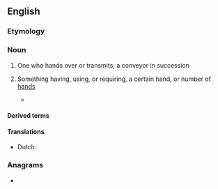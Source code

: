 {{also|händer}}
==English==

===Etymology===
{{suffix|en|hand|er}}

===Noun===
{{en-noun}}

# One who hands over or transmits; a conveyor in succession
#: {{rfquotek|John Dryden}}
# {{qualifier|in combinations}} Something having, using, or requiring, a certain hand, or number of [[hand]]s
#* {{quote-book
|year=2010
|author=Chris Lewit
|title=Tennis Technique Bible Volume One
|passage=Two-'''handers''' generally do not transition to the net as quickly or as often as one-'''handers'''. This, to me, however, is just a coaching failure rather than a technical limitation.
}}

====Derived terms====
{{der3|lang=en|[[glad-hander]]
|[[left-hander]]
|[[no-hander]]
|[[right-hander]]
|[[single-hander]]}}

====Translations====
{{trans-top|a conveyor in succession}}
* Dutch: {{t|nl|overhandiger}}
{{trans-mid}}
{{trans-bottom}}

===Anagrams===
* {{anagrams|en|a=adehnr|Harden|Harned|Hendra|harden}}